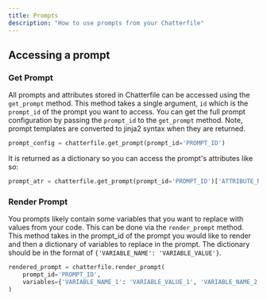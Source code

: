 ```yaml
---
title: Prompts
description: "How to use prompts from your Chatterfile"
---
```


## Accessing a prompt

### Get Prompt
All prompts and attributes stored in Chatterfile can be accessed using the `get_prompt` method.
This method takes a single argument, `id` which is the `prompt_id` of the prompt you want to access. You can
get the full prompt configuration by passing the `prompt_id` to the `get_prompt` method. Note, prompt templates are
converted to jinja2 syntax when they are returned.

```python
prompt_config = chatterfile.get_prompt(prompt_id='PROMPT_ID')
```

It is returned as a dictionary so you can access the prompt's attributes like so:

```python
prompt_atr = chatterfile.get_prompt(prompt_id='PROMPT_ID')['ATTRIBUTE_NAME']
```

### Render Prompt

You prompts likely contain some variables that you want to replace with values from your code. This can be
done via the `render_prompt` method. This method takes in the prompt_id of the prompt you would like to render
and then a dictionary of variables to replace in the prompt. The dictionary should be in the format of
`{'VARIABLE_NAME': 'VARIABLE_VALUE'}`.

```python
rendered_prompt = chatterfile.render_prompt(
    prompt_id='PROMPT_ID',
    variables={'VARIABLE_NAME_1': 'VARIABLE_VALUE_1', 'VARIABLE_NAME_2': 'VARIABLE_VALUE_2'}
)
```
